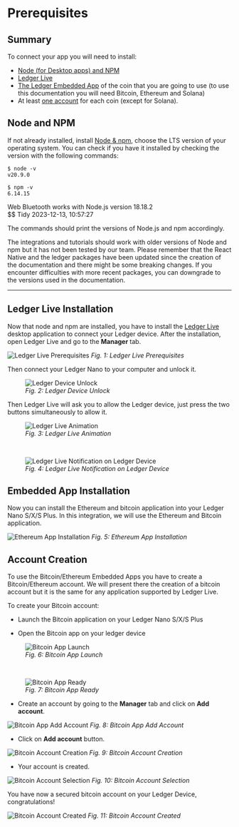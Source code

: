 
# Prerequisites

## Summary

To connect your app you will need to install:
- [Node (for Desktop apps) and NPM](#node-and-npm)
- [Ledger Live](#ledger-live-installation)
- [The Ledger Embedded App](#embedded-app-installation) of the coin that you are going to use (to use this documentation you will need Bitcoin, Ethereum and Solana)
- At least [one account](#account-creation) for each coin (except for Solana).

## Node and NPM

If not already installed, install <a href="https://nodejs.org/en/download/">Node & npm</a>, choose the LTS version of your operating system. You can check if you have it installed by checking the version with the following commands:

```
$ node -v
v20.9.0

$ npm -v
6.14.15
```
Web Bluetooth works with Node.js version 18.18.2  
$$ Tidy 2023-12-13, 10:57:27

The commands should print the versions of Node.js and npm accordingly.

<Callout type="info" emoji="👉">
  The integrations and tutorials should work with older versions of Node and npm but it has not been tested by our team.
</Callout>


<Callout type="warning" emoji="⚠️">
  Please remember that the React Native and the ledger packages have been updated since the creation of the documentation and there might be some breaking changes. If you encounter difficulties with more recent packages, you can downgrade to the versions used in the documentation.
</Callout>

---------------------------------
## Ledger Live Installation

Now that node and npm are installed, you have to install the [Ledger Live](https://www.ledger.com/ledger-live) desktop application to connect your Ledger device.
After the installation, open Ledger Live and go to the **Manager** tab.

![Ledger Live Prerequisites](/ledgerlivetabs.png)
*Fig. 1: Ledger Live Prerequisites*

Then connect your Ledger Nano to your computer and unlock it.

<div className="center">
  <figure>
    <img src="/ledgerCodePin.jpg" alt="Ledger Device Unlock"/>
    <figcaption><i>Fig. 2: Ledger Device Unlock</i></figcaption>
  </figure>
</div>

Then Ledger Live will ask you to allow the Ledger device, just press the two buttons simultaneously to allow it.

<div className="center">
  <figure>
    <img src="/ledgerConnect.png" alt="Ledger Live Animation"/>
    <figcaption><i>Fig. 3: Ledger Live Animation</i></figcaption>
  </figure>
</div>
<br/>
<div className="center">
  <figure>
    <img src="/ledgerAllow.jpg" alt="Ledger Live Notification on Ledger Device"/>
    <figcaption><i>Fig. 4: Ledger Live Notification on Ledger Device</i></figcaption>
  </figure>
</div>

## Embedded App Installation

Now you can install the Ethereum and bitcoin application into your Ledger Nano S/X/S Plus.
In this integration, we will use the Ethereum and Bitcoin application.

![Ethereum App Installation](/ethereumInstallation.png)
*Fig. 5: Ethereum App Installation*


## Account Creation

To use the Bitcoin/Ethereum Embedded Apps you have to create a Bitcoin/Ethereum account.
We will present there the creation of a bitcoin account but it is the same for any application supported by Ledger Live.


To create your Bitcoin account:

- Launch the Bitcoin application on your Ledger Nano S/X/S Plus

- Open the Bitcoin app on your ledger device


<div className="center">
  <figure>
    <img src="/ledgerBtc.jpg" alt="Bitcoin App Launch"/>
    <figcaption><i>Fig. 6: Bitcoin App Launch</i></figcaption>
  </figure>
</div>
<br/>
<div className="center">
  <figure>
    <img src="/ledgerReady.jpg" alt="Bitcoin App Ready"/>
    <figcaption><i>Fig. 7: Bitcoin App Ready</i></figcaption>
  </figure>
</div>


- Create an account by going to the **Manager** tab and click on **Add account**.

![Bitcoin App Add Account](/bitcoinInstalled.png)
*Fig. 8: Bitcoin App Add Account*


- Click on **Add account** button.

![Bitcoin Account Creation](/step1account.png)
*Fig. 9: Bitcoin Account Creation*


- Your account is created.

![Bitcoin Account Selection](/step2account.png)
*Fig. 10: Bitcoin Account Selection*


You have now a secured bitcoin account on your Ledger Device, congratulations!

![Bitcoin Account Created](/step3account.png)
*Fig. 11: Bitcoin Account Created*
